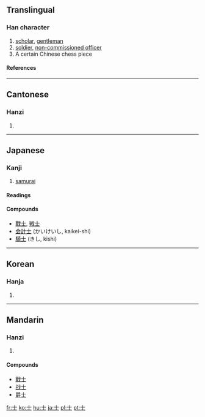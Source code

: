 {{see|士}}
==Translingual==
{{Han stroke|[[Image:士-order.gif]]}}
===Han character===
{{Han char|rn=33|rad=士|as=00|sn=3|four=4010<sub>0</sub>|canj=十一 (JM)|ids=⿱[[十]][[一]]}}
# [[scholar]], [[gentleman]]
# [[soldier]], [[non-commissioned officer]]
# A certain Chinese chess piece
====References====
{{Han ref|kx=0242.380|dkj=05638|dj=0482.380|hdz=10416.010|uh=58EB|ud=22763|bh=A468|bd=42088}}
----

==Cantonese==
===Hanzi===
{{yue-hanzi|jyut=|y=si6}}
# {{defn|Cantonese}}
----
==Japanese==
===Kanji===
{{ja-kanji|grade=4|rs=士00}}
# [[samurai]]
====Readings====
{{ja-readings|on=[[し]] (shi), [[じ]] (ji)|kun=[[さむらい]] (samurai), [[つかさ]] (tsukasa)}}

====Compounds====
*[[戰士]], [[戦士]]
*[[会計士]] (かいけいし, kaikei-shi)
*[[騎士]] (きし, kishi)

----

==Korean==
===Hanja===
{{ko-hanja|hangeul=사|rv=sa|mr=sa}}
# {{defn|Korean}}
----
==Mandarin==
===Hanzi===
{{cmn-hanzi|pin=[[shì]] ([[shi4]])|wg=shih<sup>4</sup>}}
# {{defn|Mandarin}}

====Compounds====
*[[戰士]]
*[[战士]]
*[[爵士]]

[[fr:士]]
[[ko:士]]
[[hu:士]]
[[ja:士]]
[[pl:士]]
[[pt:士]]